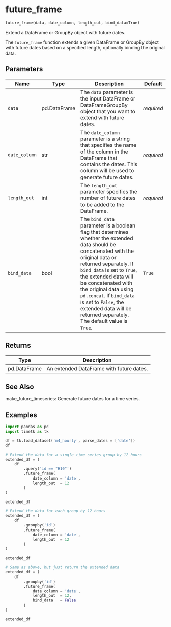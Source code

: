 # future_frame { #timetk.future_frame }

`future_frame(data, date_column, length_out, bind_data=True)`

Extend a DataFrame or GroupBy object with future dates.

The `future_frame` function extends a given DataFrame or GroupBy object with future dates based on a specified length, optionally binding the original data.

## Parameters

| Name          | Type         | Description                                                                                                                                                                                                                                                                                                                                                                                 | Default    |
|---------------|--------------|---------------------------------------------------------------------------------------------------------------------------------------------------------------------------------------------------------------------------------------------------------------------------------------------------------------------------------------------------------------------------------------------|------------|
| `data`        | pd.DataFrame | The `data` parameter is the input DataFrame or DataFrameGroupBy object that you want to extend with future dates.                                                                                                                                                                                                                                                                           | _required_ |
| `date_column` | str          | The `date_column` parameter is a string that specifies the name of the column in the DataFrame that contains the dates. This column will be used to generate future dates.                                                                                                                                                                                                                  | _required_ |
| `length_out`  | int          | The `length_out` parameter specifies the number of future dates to be added to the DataFrame.                                                                                                                                                                                                                                                                                               | _required_ |
| `bind_data`   | bool         | The `bind_data` parameter is a boolean flag that determines whether the extended data should be concatenated with the original data or returned separately. If `bind_data` is set to `True`, the extended data will be concatenated with the original data using `pd.concat`. If `bind_data` is set to `False`, the extended data will be returned separately. The default value is `True`. | `True`     |

## Returns

| Type         | Description                              |
|--------------|------------------------------------------|
| pd.DataFrame | An extended DataFrame with future dates. |

## See Also

make_future_timeseries: Generate future dates for a time series.

## Examples

```python
import pandas as pd
import timetk as tk

df = tk.load_dataset('m4_hourly', parse_dates = ['date'])
df
```

```python
# Extend the data for a single time series group by 12 hours
extended_df = (
    df
        .query('id == "H10"')
        .future_frame(
            date_column = 'date', 
            length_out  = 12
        )
)

extended_df
```

```python
# Extend the data for each group by 12 hours
extended_df = (
    df
        .groupby('id')
        .future_frame(
            date_column = 'date', 
            length_out  = 12
        )
)

extended_df
```

```python
# Same as above, but just return the extended data
extended_df = (
    df
        .groupby('id')
        .future_frame(
            date_column = 'date', 
            length_out  = 12,
            bind_data   = False
        )
)

extended_df
```